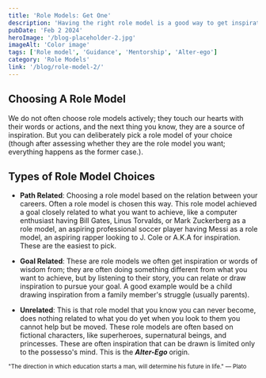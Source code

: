 ```yaml
---
title: 'Role Models: Get One'
description: 'Having the right role model is a good way to get inspiration and guidance.'
pubDate: 'Feb 2 2024'
heroImage: '/blog-placeholder-2.jpg'
imageAlt: 'Color image'
tags: ['Role model', 'Guidance', 'Mentorship', 'Alter-ego']
category: 'Role Models'
link: '/blog/role-model-2/'
---
```


<h2>Choosing A Role Model</h2>

We do not often choose role models actively; they touch our hearts with their words or actions, and the next thing you know, they are a source of inspiration. But you can deliberately pick a role model of your choice (though after assessing whether they are the role model you want; everything happens as the former case.).

<h2>Types of Role Model Choices</h2>

+ <b>Path Related</b>: Choosing a role model based on the relation between your careers. Often a role model is chosen this way. 
This role model achieved a goal closely related to what you want to achieve, like a computer enthusiast having Bill Gates, 
Linus Torvalds, or Mark Zuckerberg as a role model, an aspiring professional soccer player having Messi as a role model, 
an aspiring rapper looking to J. Cole or A.K.A for inspiration. These are the easiest to pick.

+ <b>Goal Related</b>: These are role models we often get inspiration or words of wisdom from; they are often doing 
something different from what you want to achieve, but by listening to their story, you can relate or draw inspiration 
to pursue your goal. A good example would be a child drawing inspiration from a family member's struggle (usually parents).

+ <b>Unrelated</b>: This is that role model that you know you can never become, does nothing related to what you do 
yet when you look to them you cannot help but be moved. These role models are often based on fictional characters, 
like superheroes, supernatural beings, and princesses. These are often inspiration that can be drawn is limited only 
to the possesso's mind. This is the <b><i>Alter-Ego </i></b>origin.

<small>"The direction in which education starts a man, will determine his future in
life." — Plato </small>